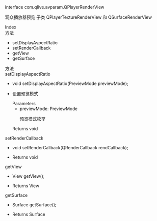 <link rel="stylesheet" type="text/css" href="https://docs.qnsdk.com/styles/doc-v4-api.css" />
<div class="rtc-doc rtc-doc-page" id="rtc-doc">
<section class="rtc-doc-panel rtc-doc-describe rtc-doc-note">
                <p>interface com.qlive.avparam.QPlayerRenderView</p>
                <p>观众播放器预览
 子类 QPlayerTextureRenderView 和 QSurfaceRenderView</p>
</section>
            <div class="rtc-doc-page-wrap">Index</div>
<section class="rtc-doc-panel">
        <div class="rtc-doc-page-title">方法</div>
        <ul class="rtc-doc-catalogue">
                <li><a onClick='document.location.replace(`${document.location.protocol}//${document.location.host}${document.location.pathname}${document.location.search}#setDisplayAspectRatio`)'>setDisplayAspectRatio</a></li>
                <li><a onClick='document.location.replace(`${document.location.protocol}//${document.location.host}${document.location.pathname}${document.location.search}#setRenderCallback`)'>setRenderCallback</a></li>
                <li><a onClick='document.location.replace(`${document.location.protocol}//${document.location.host}${document.location.pathname}${document.location.search}#getView`)'>getView</a></li>
                <li><a onClick='document.location.replace(`${document.location.protocol}//${document.location.host}${document.location.pathname}${document.location.search}#getSurface`)'>getSurface</a></li>
        </ul>
</section>
<div class="rtc-doc-page-wrap">方法</div>
<section class="rtc-doc-panel">
<div class="rtc-doc-page-title rtc-doc-antor" id="setDisplayAspectRatio">setDisplayAspectRatio</div>
<ul class="rtc-doc-page-container">
        <li class="rtc-doc-sign-signature">
void setDisplayAspectRatio(PreviewMode previewMode);</li>
    </li>
<li class="rtc-doc-page-description">
    <div class="rtc-doc-desc-wrap">
        <p>设置预览模式</p>
    </div>
<div class="rtc-doc-parameters-title">Parameters</div>
<ul class="rtc-doc-parameters">
    <li>
        <div>
            previewMode: PreviewMode
        </div>
                <p>预览模式枚举</p>
    </li>
</ul>
    <div class="rtc-doc-returns-title">Returns <span>void</span></div>
</li>
</ul>
</section>
<section class="rtc-doc-panel">
<div class="rtc-doc-page-title rtc-doc-antor" id="setRenderCallback">setRenderCallback</div>
<ul class="rtc-doc-page-container">
        <li class="rtc-doc-sign-signature">
void setRenderCallback(QRenderCallback rendCallback);</li>
    </li>
<li class="rtc-doc-page-description">
    <div class="rtc-doc-desc-wrap">
        <p></p>
    </div>
    <div class="rtc-doc-returns-title">Returns <span>void</span></div>
</li>
</ul>
</section>
<section class="rtc-doc-panel">
<div class="rtc-doc-page-title rtc-doc-antor" id="getView">getView</div>
<ul class="rtc-doc-page-container">
        <li class="rtc-doc-sign-signature">
View getView();</li>
    </li>
<li class="rtc-doc-page-description">
    <div class="rtc-doc-desc-wrap">
        <p></p>
    </div>
    <div class="rtc-doc-returns-title">Returns <span>View</span></div>
</li>
</ul>
</section>
<section class="rtc-doc-panel">
<div class="rtc-doc-page-title rtc-doc-antor" id="getSurface">getSurface</div>
<ul class="rtc-doc-page-container">
        <li class="rtc-doc-sign-signature">
Surface getSurface();</li>
    </li>
<li class="rtc-doc-page-description">
    <div class="rtc-doc-desc-wrap">
        <p></p>
    </div>
    <div class="rtc-doc-returns-title">Returns <span>Surface</span></div>
</li>
</ul>
</section>
</div>



